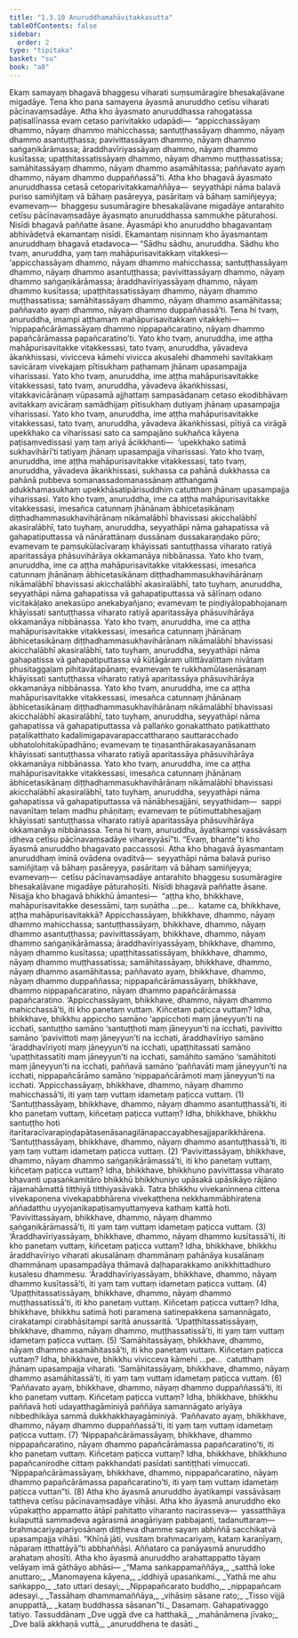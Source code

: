 ```yaml
---
title: "1.3.10 Anuruddhamahāvitakkasutta"
tableOfContents: false
sidebar:
  order: 2
type: "tipitaka"
basket: "su"
book: "a8"
---
```



<DynamicBreadcrumb />

<Division number="30" book="a8" bookNo="17" page="62">

<Paragraph number="293" book="a8">
Ekaṃ samayaṃ bhagavā bhaggesu viharati suṃsumāragire bhesakaḷāvane migadāye. Tena kho pana samayena āyasmā anuruddho cetīsu viharati pācīnavaṃsadāye. Atha kho āyasmato anuruddhassa rahogatassa paṭisallīnassa evaṃ cetaso parivitakko udapādi—  “appicchassāyaṃ dhammo, nāyaṃ dhammo mahicchassa; santuṭṭhassāyaṃ dhammo, nāyaṃ dhammo asantuṭṭhassa; pavivittassāyaṃ dhammo, nāyaṃ dhammo saṅgaṇikārāmassa; āraddhavīriyassāyaṃ dhammo, nāyaṃ dhammo kusītassa; upaṭṭhitassatissāyaṃ dhammo, nāyaṃ dhammo muṭṭhassatissa; samāhitassāyaṃ dhammo, nāyaṃ dhammo asamāhitassa; paññavato ayaṃ dhammo, nāyaṃ dhammo duppaññassā”ti.
</Paragraph>

<Paragraph number="294" book="a8">
Atha kho bhagavā āyasmato anuruddhassa cetasā cetoparivitakkamaññāya—  seyyathāpi nāma balavā puriso samiñjitaṃ vā bāhaṃ pasāreyya, pasāritaṃ vā bāhaṃ samiñjeyya; evamevaṃ—  bhaggesu susumāragire bhesakaḷāvane migadāye antarahito cetīsu pācīnavaṃsadāye āyasmato anuruddhassa sammukhe pāturahosi. Nisīdi bhagavā paññatte āsane. Āyasmāpi kho anuruddho bhagavantaṃ abhivādetvā ekamantaṃ nisīdi. Ekamantaṃ nisinnaṃ kho āyasmantaṃ anuruddhaṃ bhagavā etadavoca—
</Paragraph>

<Paragraph number="295" book="a8">
“Sādhu sādhu, anuruddha. Sādhu kho tvaṃ, anuruddha, yaṃ taṃ mahāpurisavitakkaṃ vitakkesi—  ‘appicchassāyaṃ dhammo, nāyaṃ dhammo mahicchassa; santuṭṭhassāyaṃ dhammo, nāyaṃ dhammo asantuṭṭhassa; pavivittassāyaṃ dhammo, nāyaṃ dhammo saṅgaṇikārāmassa; āraddhavīriyassāyaṃ dhammo, nāyaṃ dhammo kusītassa; upaṭṭhitassatissāyaṃ dhammo, nāyaṃ dhammo muṭṭhassatissa; samāhitassāyaṃ dhammo, nāyaṃ dhammo asamāhitassa; paññavato ayaṃ dhammo, nāyaṃ dhammo duppaññassā’ti. Tena hi tvaṃ, anuruddha, imampi aṭṭhamaṃ mahāpurisavitakkaṃ vitakkehi—  ‘nippapañcārāmassāyaṃ dhammo nippapañcaratino, nāyaṃ dhammo papañcārāmassa papañcaratino’ti.
</Paragraph>

<Paragraph number="296" book="a8">
Yato kho tvaṃ, anuruddha, ime aṭṭha mahāpurisavitakke vitakkessasi, tato tvaṃ, anuruddha, yāvadeva ākaṅkhissasi, vivicceva kāmehi vivicca akusalehi dhammehi savitakkaṃ savicāraṃ vivekajaṃ pītisukhaṃ paṭhamaṃ jhānaṃ upasampajja viharissasi.
</Paragraph>

<Paragraph number="297" book="a8">
Yato kho tvaṃ, anuruddha, ime aṭṭha mahāpurisavitakke vitakkessasi, tato tvaṃ, anuruddha, yāvadeva ākaṅkhissasi, vitakkavicārānaṃ vūpasamā ajjhattaṃ sampasādanaṃ cetaso ekodibhāvaṃ avitakkaṃ avicāraṃ samādhijaṃ pītisukhaṃ dutiyaṃ jhānaṃ upasampajja viharissasi.
</Paragraph>

<Paragraph number="298" book="a8">
Yato kho tvaṃ, anuruddha, ime aṭṭha mahāpurisavitakke vitakkessasi, tato tvaṃ, anuruddha, yāvadeva ākaṅkhissasi, pītiyā ca virāgā upekkhako ca viharissasi sato ca sampajāno sukhañca kāyena paṭisaṃvedissasi yaṃ taṃ ariyā ācikkhanti—  ‘upekkhako satimā sukhavihārī’ti tatiyaṃ jhānaṃ upasampajja viharissasi.
</Paragraph>

<Paragraph number="299" book="a8">
Yato kho tvaṃ, anuruddha, ime aṭṭha mahāpurisavitakke vitakkessasi, tato tvaṃ, anuruddha, yāvadeva ākaṅkhissasi, sukhassa ca pahānā dukkhassa ca pahānā pubbeva somanassadomanassānaṃ atthaṅgamā adukkhamasukhaṃ upekkhāsatipārisuddhiṃ catutthaṃ jhānaṃ upasampajja viharissasi.
</Paragraph>

<Paragraph number="300" book="a8">
Yato kho tvaṃ, anuruddha, ime ca aṭṭha mahāpurisavitakke vitakkessasi, imesañca catunnaṃ jhānānaṃ ābhicetasikānaṃ diṭṭhadhammasukhavihārānaṃ nikāmalābhī bhavissasi akicchalābhī akasiralābhī, tato tuyhaṃ, anuruddha, seyyathāpi nāma gahapatissa vā gahapatiputtassa vā nānārattānaṃ dussānaṃ dussakaraṇḍako pūro; evamevaṃ te paṃsukūlacīvaraṃ khāyissati santuṭṭhassa viharato ratiyā aparitassāya phāsuvihārāya okkamanāya nibbānassa.
</Paragraph>

<Paragraph number="301" book="a8">
Yato kho tvaṃ, anuruddha, ime ca aṭṭha mahāpurisavitakke vitakkessasi, imesañca catunnaṃ jhānānaṃ ābhicetasikānaṃ diṭṭhadhammasukhavihārānaṃ nikāmalābhī bhavissasi akicchalābhī akasiralābhī, tato tuyhaṃ, anuruddha, seyyathāpi nāma gahapatissa vā gahapatiputtassa vā sālīnaṃ odano vicitakāḷako anekasūpo anekabyañjano; evamevaṃ te piṇḍiyālopabhojanaṃ khāyissati santuṭṭhassa viharato ratiyā aparitassāya phāsuvihārāya okkamanāya nibbānassa.
</Paragraph>

<Paragraph number="302" book="a8">
Yato kho tvaṃ, anuruddha, ime ca aṭṭha mahāpurisavitakke vitakkessasi, imesañca catunnaṃ jhānānaṃ ābhicetasikānaṃ diṭṭhadhammasukhavihārānaṃ nikāmalābhī bhavissasi akicchalābhī akasiralābhī, tato tuyhaṃ, anuruddha, seyyathāpi nāma gahapatissa vā gahapatiputtassa vā kūṭāgāraṃ ullittāvalittaṃ nivātaṃ phusitaggaḷaṃ pihitavātapānaṃ; evamevaṃ te rukkhamūlasenāsanaṃ khāyissati santuṭṭhassa viharato ratiyā aparitassāya phāsuvihārāya okkamanāya nibbānassa.
</Paragraph>

<Paragraph number="303" book="a8">
Yato kho tvaṃ, anuruddha, ime ca aṭṭha mahāpurisavitakke vitakkessasi, imesañca catunnaṃ jhānānaṃ ābhicetasikānaṃ diṭṭhadhammasukhavihārānaṃ nikāmalābhī bhavissasi akicchalābhī akasiralābhī, tato tuyhaṃ, anuruddha, seyyathāpi nāma gahapatissa vā gahapatiputtassa vā pallaṅko gonakatthato paṭikatthato paṭalikatthato kadalimigapavarapaccattharaṇo sauttaracchado ubhatolohitakūpadhāno; evamevaṃ te tiṇasanthārakasayanāsanaṃ khāyissati santuṭṭhassa viharato ratiyā aparitassāya phāsuvihārāya okkamanāya nibbānassa.
</Paragraph>

<Paragraph number="304" book="a8">
Yato kho tvaṃ, anuruddha, ime ca aṭṭha mahāpurisavitakke vitakkessasi, imesañca catunnaṃ jhānānaṃ ābhicetasikānaṃ diṭṭhadhammasukhavihārānaṃ nikāmalābhī bhavissasi akicchalābhī akasiralābhī, tato tuyhaṃ, anuruddha, seyyathāpi nāma gahapatissa vā gahapatiputtassa vā nānābhesajjāni, seyyathidaṃ—  sappi navanītaṃ telaṃ madhu phāṇitaṃ; evamevaṃ te pūtimuttabhesajjaṃ khāyissati santuṭṭhassa viharato ratiyā aparitassāya phāsuvihārāya okkamanāya nibbānassa. Tena hi tvaṃ, anuruddha, āyatikampi vassāvāsaṃ idheva cetīsu pācīnavaṃsadāye vihareyyāsī”ti. “Evaṃ, bhante”ti kho āyasmā anuruddho bhagavato paccassosi.
</Paragraph>

<Paragraph number="305" book="a8">
Atha kho bhagavā āyasmantaṃ anuruddhaṃ iminā ovādena ovaditvā—  seyyathāpi nāma balavā puriso samiñjitaṃ vā bāhaṃ pasāreyya, pasāritaṃ vā bāhaṃ samiñjeyya; evamevaṃ—  cetīsu pācīnavaṃsadāye antarahito bhaggesu susumāragire bhesakaḷāvane migadāye pāturahosīti. Nisīdi bhagavā paññatte āsane. Nisajja kho bhagavā bhikkhū āmantesi—  “aṭṭha kho, bhikkhave, mahāpurisavitakke desessāmi, taṃ suṇātha …pe…  katame ca, bhikkhave, aṭṭha mahāpurisavitakkā? Appicchassāyaṃ, bhikkhave, dhammo, nāyaṃ dhammo mahicchassa; santuṭṭhassāyaṃ, bhikkhave, dhammo, nāyaṃ dhammo asantuṭṭhassa; pavivittassāyaṃ, bhikkhave, dhammo, nāyaṃ dhammo saṅgaṇikārāmassa; āraddhavīriyassāyaṃ, bhikkhave, dhammo, nāyaṃ dhammo kusītassa; upaṭṭhitassatissāyaṃ, bhikkhave, dhammo, nāyaṃ dhammo muṭṭhassatissa; samāhitassāyaṃ, bhikkhave, dhammo, nāyaṃ dhammo asamāhitassa; paññavato ayaṃ, bhikkhave, dhammo, nāyaṃ dhammo duppaññassa; nippapañcārāmassāyaṃ, bhikkhave, dhammo nippapañcaratino, nāyaṃ dhammo papañcārāmassa papañcaratino.
</Paragraph>

<Paragraph number="306" book="a8">
‘Appicchassāyaṃ, bhikkhave, dhammo, nāyaṃ dhammo mahicchassā’ti, iti kho panetaṃ vuttaṃ. Kiñcetaṃ paṭicca vuttaṃ? Idha, bhikkhave, bhikkhu appiccho samāno ‘appicchoti maṃ jāneyyun’ti na icchati, santuṭṭho samāno ‘santuṭṭhoti maṃ jāneyyun’ti na icchati, pavivitto samāno ‘pavivittoti maṃ jāneyyun’ti na icchati, āraddhavīriyo samāno ‘āraddhavīriyoti maṃ jāneyyun’ti na icchati, upaṭṭhitassati samāno ‘upaṭṭhitassatīti maṃ jāneyyun’ti na icchati, samāhito samāno ‘samāhitoti maṃ jāneyyun’ti na icchati, paññavā samāno ‘paññavāti maṃ jāneyyun’ti na icchati, nippapañcārāmo samāno ‘nippapañcārāmoti maṃ jāneyyun’ti na icchati. ‘Appicchassāyaṃ, bhikkhave, dhammo, nāyaṃ dhammo mahicchassā’ti, iti yaṃ taṃ vuttaṃ idametaṃ paṭicca vuttaṃ. (1)
</Paragraph>

<Paragraph number="307" book="a8">
‘Santuṭṭhassāyaṃ, bhikkhave, dhammo, nāyaṃ dhammo asantuṭṭhassā’ti, iti kho panetaṃ vuttaṃ, kiñcetaṃ paṭicca vuttaṃ? Idha, bhikkhave, bhikkhu santuṭṭho hoti itarītaracīvarapiṇḍapātasenāsanagilānapaccayabhesajjaparikkhārena. ‘Santuṭṭhassāyaṃ, bhikkhave, dhammo, nāyaṃ dhammo asantuṭṭhassā’ti, iti yaṃ taṃ vuttaṃ idametaṃ paṭicca vuttaṃ. (2)
</Paragraph>

<Paragraph number="308" book="a8">
‘Pavivittassāyaṃ, bhikkhave, dhammo, nāyaṃ dhammo saṅgaṇikārāmassā’ti, iti kho panetaṃ vuttaṃ, kiñcetaṃ paṭicca vuttaṃ? Idha, bhikkhave, bhikkhuno pavivittassa viharato bhavanti upasaṅkamitāro bhikkhū bhikkhuniyo upāsakā upāsikāyo rājāno rājamahāmattā titthiyā titthiyasāvakā. Tatra bhikkhu vivekaninnena cittena vivekapoṇena vivekapabbhārena vivekaṭṭhena nekkhammābhiratena aññadatthu uyyojanikapaṭisaṃyuttaṃyeva kathaṃ kattā hoti. ‘Pavivittassāyaṃ, bhikkhave, dhammo, nāyaṃ dhammo saṅgaṇikārāmassā’ti, iti yaṃ taṃ vuttaṃ idametaṃ paṭicca vuttaṃ. (3)
</Paragraph>

<Paragraph number="309" book="a8">
‘Āraddhavīriyassāyaṃ, bhikkhave, dhammo, nāyaṃ dhammo kusītassā’ti, iti kho panetaṃ vuttaṃ, kiñcetaṃ paṭicca vuttaṃ? Idha, bhikkhave, bhikkhu āraddhavīriyo viharati akusalānaṃ dhammānaṃ pahānāya kusalānaṃ dhammānaṃ upasampadāya thāmavā daḷhaparakkamo anikkhittadhuro kusalesu dhammesu. ‘Āraddhavīriyassāyaṃ, bhikkhave, dhammo, nāyaṃ dhammo kusītassā’ti, iti yaṃ taṃ vuttaṃ idametaṃ paṭicca vuttaṃ. (4)
</Paragraph>

<Paragraph number="310" book="a8">
‘Upaṭṭhitassatissāyaṃ, bhikkhave, dhammo, nāyaṃ dhammo muṭṭhassatissā’ti, iti kho panetaṃ vuttaṃ. Kiñcetaṃ paṭicca vuttaṃ? Idha, bhikkhave, bhikkhu satimā hoti paramena satinepakkena samannāgato, cirakatampi cirabhāsitampi saritā anussaritā. ‘Upaṭṭhitassatissāyaṃ, bhikkhave, dhammo, nāyaṃ dhammo, muṭṭhassatissā’ti, iti yaṃ taṃ vuttaṃ idametaṃ paṭicca vuttaṃ. (5)
</Paragraph>

<Paragraph number="311" book="a8">
‘Samāhitassāyaṃ, bhikkhave, dhammo, nāyaṃ dhammo asamāhitassā’ti, iti kho panetaṃ vuttaṃ. Kiñcetaṃ paṭicca vuttaṃ? Idha, bhikkhave, bhikkhu vivicceva kāmehi …pe…  catutthaṃ jhānaṃ upasampajja viharati. ‘Samāhitassāyaṃ, bhikkhave, dhammo, nāyaṃ dhammo asamāhitassā’ti, iti yaṃ taṃ vuttaṃ idametaṃ paṭicca vuttaṃ. (6)
</Paragraph>

<Paragraph number="312" book="a8">
‘Paññavato ayaṃ, bhikkhave, dhammo, nāyaṃ dhammo duppaññassā’ti, iti kho panetaṃ vuttaṃ. Kiñcetaṃ paṭicca vuttaṃ? Idha, bhikkhave, bhikkhu paññavā hoti udayatthagāminiyā paññāya samannāgato ariyāya nibbedhikāya sammā dukkhakkhayagāminiyā. ‘Paññavato ayaṃ, bhikkhave, dhammo, nāyaṃ dhammo duppaññassā’ti, iti yaṃ taṃ vuttaṃ idametaṃ paṭicca vuttaṃ. (7)
</Paragraph>

<Paragraph number="313" book="a8">
‘Nippapañcārāmassāyaṃ, bhikkhave, dhammo nippapañcaratino, nāyaṃ dhammo papañcārāmassa papañcaratino’ti, iti kho panetaṃ vuttaṃ. Kiñcetaṃ paṭicca vuttaṃ? Idha, bhikkhave, bhikkhuno papañcanirodhe cittaṃ pakkhandati pasīdati santiṭṭhati vimuccati. ‘Nippapañcārāmassāyaṃ, bhikkhave, dhammo, nippapañcaratino, nāyaṃ dhammo papañcārāmassa papañcaratino’ti, iti yaṃ taṃ vuttaṃ idametaṃ paṭicca vuttan”ti. (8)
</Paragraph>

<Paragraph number="314" book="a8">
Atha kho āyasmā anuruddho āyatikampi vassāvāsaṃ tattheva cetīsu pācīnavaṃsadāye vihāsi. Atha kho āyasmā anuruddho eko vūpakaṭṭho appamatto ātāpī pahitatto viharanto nacirasseva—  yassatthāya kulaputtā sammadeva agārasmā anagāriyaṃ pabbajanti, tadanuttaraṃ—  brahmacariyapariyosānaṃ diṭṭheva dhamme sayaṃ abhiññā sacchikatvā upasampajja vihāsi. “Khīṇā jāti, vusitaṃ brahmacariyaṃ, kataṃ karaṇīyaṃ, nāparaṃ itthattāyā”ti abbhaññāsi. Aññataro ca panāyasmā anuruddho arahataṃ ahosīti. Atha kho āyasmā anuruddho arahattappatto tāyaṃ velāyaṃ imā gāthāyo abhāsi—
</Paragraph>

<Paragraph number="315" type="verses" book="a8">
_“Mama saṅkappamaññāya,_  
_satthā loke anuttaro;_  
_Manomayena kāyena,_  
_iddhiyā upasaṅkami._  

</Paragraph>

<Paragraph number="316" type="verses" book="a8">
_Yathā me ahu saṅkappo,_  
_tato uttari desayi;_  
_Nippapañcarato buddho,_  
_nippapañcaṃ adesayi._  

</Paragraph>

<Paragraph number="317" type="verses" book="a8">
_Tassāhaṃ dhammamaññāya,_  
_vihāsiṃ sāsane rato;_  
_Tisso vijjā anuppattā,_  
_kataṃ buddhassa sāsanan”ti._  


</Paragraph>
</Division>

<Paragraph number="318" type="center" book="a8">
Dasamaṃ.



</Paragraph>

<Paragraph number="319" type="center" book="a8">
Gahapativaggo tatiyo.



</Paragraph>

<Paragraph number="320" type="center" book="a8">
Tassuddānaṃ


</Paragraph>

<Paragraph number="321" type="verses" book="a8">
_Dve uggā dve ca hatthakā,_  
_mahānāmena jīvako;_  
_Dve balā akkhaṇā vuttā,_  
_anuruddhena te dasāti._
</Paragraph>
